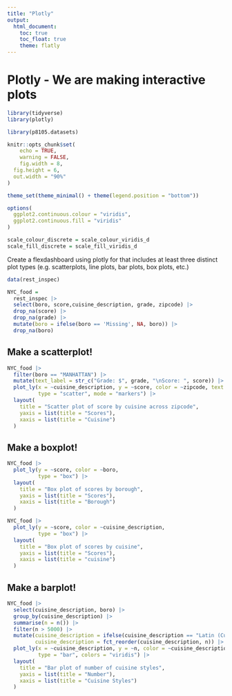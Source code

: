 ```yaml
---
title: "Plotly"
output: 
  html_document:
    toc: true
    toc_float: true
    theme: flatly
---
```


# Plotly - We are making interactive plots

```r
library(tidyverse)
library(plotly)

library(p8105.datasets)

knitr::opts_chunk$set(
	echo = TRUE,
	warning = FALSE,
	fig.width = 8, 
  fig.height = 6,
  out.width = "90%"
)

theme_set(theme_minimal() + theme(legend.position = "bottom"))

options(
  ggplot2.continuous.colour = "viridis",
  ggplot2.continuous.fill = "viridis"
)

scale_colour_discrete = scale_colour_viridis_d
scale_fill_discrete = scale_fill_viridis_d
```

Create a flexdashboard using plotly for that includes at least three distinct plot types (e.g. scatterplots, line plots, bar plots, box plots, etc.)

```r
data(rest_inspec)

NYC_food =
  rest_inspec |> 
  select(boro, score,cuisine_description, grade, zipcode) |> 
  drop_na(score) |> 
  drop_na(grade) |>
  mutate(boro = ifelse(boro == 'Missing', NA, boro)) |> 
  drop_na(boro) 
```

## Make a scatterplot!

```r
NYC_food |> 
  filter(boro == "MANHATTAN") |>
  mutate(text_label = str_c("Grade: $", grade, "\nScore: ", score)) |> #\n: line break
  plot_ly(x = ~cuisine_description, y = ~score, color = ~zipcode, text = ~text_label,
          type = "scatter", mode = "markers") |>
  layout(
    title = "Scatter plot of score by cuisine across zipcode",
    yaxis = list(title = "Scores"),
    xaxis = list(title = "Cuisine")
  )
```

## Make a boxplot!

```r
NYC_food |> 
  plot_ly(y = ~score, color = ~boro, 
          type = "box") |>
  layout(
    title = "Box plot of scores by borough",
    yaxis = list(title = "Scores"),
    xaxis = list(title = "Borough")
  )
```

```r
NYC_food |> 
  plot_ly(y = ~score, color = ~cuisine_description, 
          type = "box") |>
  layout(
    title = "Box plot of scores by cuisine",
    yaxis = list(title = "Scores"),
    xaxis = list(title = "cuisine")
  )
```

## Make a barplot!

```r
NYC_food |>
  select(cuisine_description, boro) |>
  group_by(cuisine_description) |>
  summarise(n = n()) |>
  filter(n > 5000) |> 
  mutate(cuisine_description = ifelse(cuisine_description == "Latin (Cuban, Dominican, Puerto Rican, South & Central American)", "Latin",cuisine_description),
         cuisine_description = fct_reorder(cuisine_description, n)) |>
  plot_ly(x = ~cuisine_description, y = ~n, color = ~cuisine_description,
          type = "bar", colors = "viridis") |>
  layout(
    title = "Bar plot of number of cuisine styles",
    yaxis = list(title = "Number"),
    xaxis = list(title = "Cuisine Styles")
  )
```
